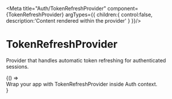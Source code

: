 
<Meta title="Auth/TokenRefreshProvider" component={TokenRefreshProvider} argTypes={{
  children:{ control:false, description:'Content rendered within the provider' }
}}/>

# TokenRefreshProvider

Provider that handles automatic token refreshing for authenticated sessions.

<Canvas>
  <Story name="Usage">
    {() => <div className="text-sm text-muted-foreground">Wrap your app with TokenRefreshProvider inside Auth context.</div>}
  </Story>
</Canvas>

<ArgsTable of={TokenRefreshProvider} />
